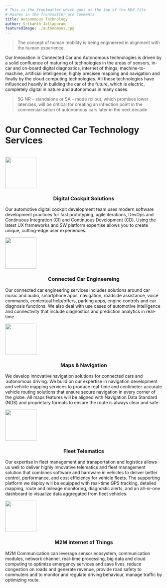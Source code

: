 ```yaml
---
# This is the frontmatter which goes at the top of the MDX file
# Hashes in the frontmatter are comments
title: Autonomous Technology 
author: Srikanth Jallapuram
featuredImage: ./autonomous.jpg
---
```



> The concept of human mobility is being engineered in alignment with the human experience.

Our Innovation in Connected Car and Autonomous technologies is driven by a solid confluence of maturing of technologies in the areas of sensors, in-car and on-board digital diagnostics, internet of things, machine-to-machine, artificial intelligence, highly precisee mapping and navigation and finally by the cloud computing technologies. All these technologies have influenced heavily in building the car of the future, which is electric, completely digital in nature and autonomous in many cases.

> 5G NR – standalone or SA – mode rollout, which promises lower latencies, will be critical for creating an inflection point in the commercialisation of autonomous cars later in the next decade


# Our Connected Car Technology Services 
<br/>
<span class="grid-w">

<span> 
<img src="./images/speed.svg" width="100" class="center"/>
<h3 style="text-align:center"> Digital Cockpit Solutions </h3>
<p> 
Our automotive digital cockpit development team uses modern software development practices for fast prototyping, agile iterations, DevOps and Continuous Integration (CI) and Continuous Development (CD). Using the latest UX frameworks and SW platform expertise allows you to create unique, cutting-edge user experiences.</p>
</span>

<span> 
<img src="./images/car.svg" width="100" class="center"/>
<h3 style="text-align:center"> Connected Car Engineereing </h3>
<p> Our connected car engineering services includes solutions around car music and audio, smartphone apps, navigation, roadside assistance, voice commands, contextual help/offers, parking apps, engine controls and car diagnosis functions. We also deal with use cases of automotive intelligence and connectivity that include diagnostics and prediction analytics in real-time. 
</p>
</span>

<span> 
<img src="./images/navigation.svg" width="100px" class="center"/>
<h3 style="text-align:center"> Maps &amp; Navigation </h3>
<p> We develop innovative navigation solutions for connected cars and  autonomous driving. We build on our expertise in navigation development and vehicle mapping services to produce real-time and centimeter-accurate vehicle routing solutions that ensure secure navigation in every corner of the globe. All maps features will be aligned with Navigation Data Standard (NDS) and proprietary formats to ensure the route is always clear and safe. </p>
</span>

<span> 
<img src="./images/shipping.svg" width="100" class="center"/>
<h3 style="text-align:center"> Fleet Telematics </h3>
<p> Our expertise in fleet management and transportation and logistics allows us well to deliver highly innovative telematics and fleet management solution that combines software and hardware in vehicles to deliver better control, performance, and cost efficiency for vehicle fleets. The supporting platform we deploy will be equipped with real-time GPS tracking, detailed mapping, route and mileage monitoring, diagnostic alerts, and an all-in-one dashboard to visualize data aggregated from fleet vehicles.
</p>
</span>

<span> 
<img src="./images/router.svg" width="100" class="center"/>
<h3 style="text-align:center"> M2M Internet of Things </h3>
<p> M2M Communication can leverage sensor ecosystem, communication modules, network channel, real-time processing, big data and cloud computing to optimize emergency services and save lives, reduce congestion on roads and generate revenue, provide road safety to commuters and to monitor and regulate driving behaviour, manage traffic by optimizing route.
</p>
</span>

</span>




